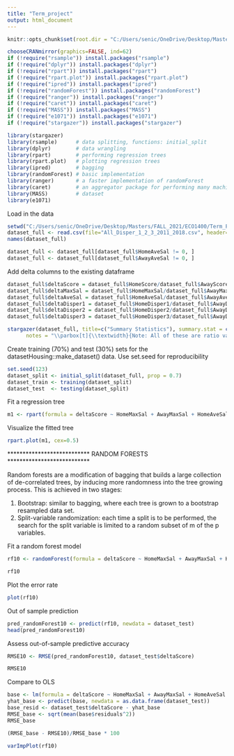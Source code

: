 ---
title: "Term_project"
output: html_document
---

```{r setup, include=FALSE, echo=FALSE}
knitr::opts_chunk$set(root.dir = "C:/Users/senic/OneDrive/Desktop/Masters/FALL_2021/ECO1400/Term_Paper/Data")
```

```{r}
chooseCRANmirror(graphics=FALSE, ind=62)
if (!require("rsample")) install.packages("rsample") 
if (!require("dplyr")) install.packages("dplyr") 
if (!require("rpart")) install.packages("rpart") 
if (!require("rpart.plot")) install.packages("rpart.plot") 
if (!require("ipred")) install.packages("ipred") 
if (!require("randomForest")) install.packages("randomForest")
if (!require("ranger")) install.packages("ranger") 
if (!require("caret")) install.packages("caret") 
if (!require("MASS")) install.packages("MASS") 
if (!require("e1071")) install.packages("e1071")
if (!require("stargazer")) install.packages("stargazer")

library(stargazer)
library(rsample)      # data splitting, functions: initial_split 
library(dplyr)        # data wrangling
library(rpart)        # performing regression trees
library(rpart.plot)   # plotting regression trees
library(ipred)        # bagging
library(randomForest) # basic implementation
library(ranger)       # a faster implementation of randomForest
library(caret)        # an aggregator package for performing many machine learning models
library(MASS)         # dataset
library(e1071)
```


Load in the data
```{r}
setwd("C:/Users/senic/OneDrive/Desktop/Masters/FALL_2021/ECO1400/Term_Paper/Data")
dataset_full <- read.csv(file="All_Disper_1_2_3_2011_2018.csv", header=TRUE, sep=",", na = ".")
names(dataset_full)
```
```{r}
dataset_full <- dataset_full[dataset_full$HomeAveSal != 0, ]
dataset_full <- dataset_full[dataset_full$AwayAveSal != 0, ]
```



Add delta columns to the existing dataframe
```{r}

dataset_full$deltaScore = dataset_full$HomeScore/dataset_full$AwayScore
dataset_full$deltaMaxSal = dataset_full$HomeMaxSal/dataset_full$AwayMaxSal
dataset_full$deltaAveSal = dataset_full$HomeAveSal/dataset_full$AwayAveSal
dataset_full$deltaDisper1 = dataset_full$HomeDisper1/dataset_full$AwayDisper1
dataset_full$deltaDisper2 = dataset_full$HomeDisper2/dataset_full$AwayDisper2
dataset_full$deltaDisper3 = dataset_full$HomeDisper3/dataset_full$AwayDisper3

```


```{r}
stargazer(dataset_full, title=c("Summary Statistics"), summary.stat = c("mean", "sd", "min", "max", "p25", "median", "p75"), column.labels = c("Mean", "SD", "min", "max", "1st Q", "Median", "3rd Q"), keep=c("deltaMaxSal", "deltaAveSal", "deltaDisper1", "deltaDisper2", "deltaDisper3", "deltaScore", "HomeScore", "AwayScore", "HomeWinBinary"), order=c(5,6,7,8,9,4,3,1,2), covariate.labels=c("Home score", "Away score", "Home win", "score", "maxsal", "avesal", "disper1", "disper2", "disper3"), notes.append = FALSE, notes.align = "l",
      notes = "\\parbox[t]{\\textwidth}{Note: All of these are ratio values (HomeStat/AwayStat) except for Home score and Away score}")

```


Create training (70%) and test (30%) sets for the datasetHousing::make_dataset() data.
Use set.seed for reproducibility
```{r}
set.seed(123)
dataset_split <- initial_split(dataset_full, prop = 0.7)
dataset_train <- training(dataset_split)
dataset_test  <- testing(dataset_split)
```

Fit a regression tree
```{r}
m1 <- rpart(formula = deltaScore ~ HomeMaxSal + AwayMaxSal + HomeAveSal + AwayAveSal + HomeDisper1 + AwayDisper1 + HomeDisper2 + AwayDisper2 + HomeDisper3 + AwayDisper3, data = dataset_train, method = "anova")
```


Visualize the fitted tree 
```{r}
rpart.plot(m1, cex=0.5)
```



*************************** RANDOM FORESTS ***************************

Random forests are a modification of bagging that builds a large collection of de-correlated trees, by inducing more randomness into the tree growing process. This is achieved in two stages:

1. Bootstrap: similar to bagging, where each tree is grown to a bootstrap resampled data set.
2. Split-variable randomization: each time a split is to be performed, the search for the split variable is limited to a random subset of m of the p variables. 

Fit a random forest model
```{r}
rf10 <- randomForest(formula = deltaScore ~ HomeMaxSal + AwayMaxSal + HomeAveSal + AwayAveSal + HomeDisper1 + AwayDisper1 + HomeDisper2 + AwayDisper2 + HomeDisper3 + AwayDisper3, data = dataset_train, ntrees = 100, na.action=na.omit, importance=TRUE)
```

```{r}
rf10
```

Plot the error rate
```{r, fig.width=4, fig.height=3}
plot(rf10)
```

Out of sample prediction
```{r}
pred_randomForest10 <- predict(rf10, newdata = dataset_test)
head(pred_randomForest10)
```

Assess out-of-sample predictive accuracy
```{r}
RMSE10 <- RMSE(pred_randomForest10, dataset_test$deltaScore)

RMSE10

```

Compare to OLS
```{r}
base <- lm(formula = deltaScore ~ HomeMaxSal + AwayMaxSal + HomeAveSal + AwayAveSal + HomeDisper1 + AwayDisper1 + HomeDisper2 + AwayDisper2 + HomeDisper3 + AwayDisper3, dataset_full)
yhat_base <- predict(base, newdata = as.data.frame(dataset_test))
base_resid <- dataset_test$deltaScore - yhat_base
RMSE_base <- sqrt(mean(base$residuals^2))
RMSE_base
```

```{r}
(RMSE_base - RMSE10)/RMSE_base * 100
```


```{r}
varImpPlot(rf10)
```


